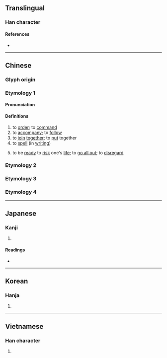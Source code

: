 {{also|拚}}
{{character info/new}}
==Translingual==

===Han character===
{{Han char|rn=64|rad=手|as=06|sn=9|four=58041|canj=QTT,QYJJ|ids=⿰扌并}}

====References====
* {{Han ref|kx=0428.220|dkj=12012|dj=0777.160|hdz=31875.080|uh=62FC|ud=25340|bh=ABF7|bd=44023}}

----

==Chinese==

===Glyph origin===
{{Han etym}}

===Etymology 1===
{{zh-forms|alt=拚-“to risk one's life”}}

====Pronunciation====
{{zh-pron
|m=pīn
|ma=Zh-pin.ogg
|c=ping1,ping3
|h=pfs=phîn
|md=pĭng
|mn=pheng/qz,twv,xm,zz:phèng/twv:peng/qz,xm,zz:piàⁿ
|mn_note=pheng/phèng/peng - literary; piàⁿ - vernacular, 拚 is used in Taiwan
|mn-t=pêng1
|w=1phin
|mc=y
|oc=y
|cat=v
}}

====Definitions====
{{zh-hanzi}}

# to [[order]]; to [[command]]
# to [[accompany]]; to [[follow]]
# to [[join]] [[together]]; to [[put]] together
# to [[spell]] (in [[writing]])
#: {{zh-x|拼音|[[Pinyin]]}}
# to be [[ready]] to [[risk]] one's [[life]]; to [[go all out]]; to [[disregard]]

===Etymology 2===
{{zh-see|抨|v}}

===Etymology 3===
{{zh-see|摒|v}}

===Etymology 4===
{{zh-see|拚|ss}}

----

==Japanese==

===Kanji===
{{ja-kanji|grade=|rs=手06}}

# {{defn|lang=ja|sort=手06}}

====Readings====
* {{ja-readings|on=[[ほう]] (hō), [[へい]] (hei), [[ひょう]] (hyō)|kun=[[したがう]] (shitagau)}}

----

==Korean==

===Hanja===
{{ko-hanja|hangeul=병}}

# {{defn|lang=ko|sort=手06}}

----

==Vietnamese==

===Han character===
{{vi-hantu|[[phanh]], [[bính]]|rs=手06}}

# {{defn|lang=vi|sort=手06}}